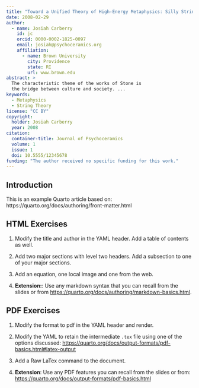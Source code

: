 ```yaml
---
title: "Toward a Unified Theory of High-Energy Metaphysics: Silly String Theory"
date: 2008-02-29
author:
  - name: Josiah Carberry
    id: jc
    orcid: 0000-0002-1825-0097
    email: josiah@psychoceramics.org
    affiliation: 
      - name: Brown University
        city: Providence
        state: RI
        url: www.brown.edu
abstract: > 
  The characteristic theme of the works of Stone is 
  the bridge between culture and society. ...
keywords:
  - Metaphysics
  - String Theory
license: "CC BY"
copyright: 
  holder: Josiah Carberry
  year: 2008
citation: 
  container-title: Journal of Psychoceramics
  volume: 1
  issue: 1
  doi: 10.5555/12345678
funding: "The author received no specific funding for this work."
---
```


## Introduction

This is an example Quarto article based on: https://quarto.org/docs/authoring/front-matter.html

## HTML Exercises

1.  Modify the title and author in the YAML header. Add a table of contents as well.

2.  Add two major sections with level two headers. Add a subsection to one of your major sections.

3.  Add an equation, one local image and one from the web.

4.  **Extension:**: Use any markdown syntax that you can recall from the slides or from <https://quarto.org/docs/authoring/markdown-basics.html>.

## PDF Exercises

1.  Modify the format to pdf in the YAML header and render.

2.  Modify the YAML to retain the intermediate `.tex` file using one of the options discussed:
<https://quarto.org/docs/output-formats/pdf-basics.html#latex-output>

3.  Add a Raw LaTex command to the document.

5.  **Extension**: Use any PDF features you can recall from the slides or from: <https://quarto.org/docs/output-formats/pdf-basics.html>

